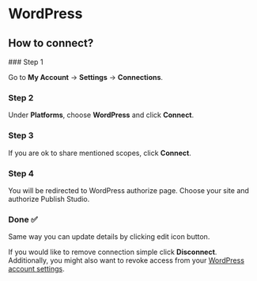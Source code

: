# WordPress


## How to connect?

<Steps>
### Step 1

Go to **My Account** -> **Settings** -> **Connections**.

### Step 2

Under **Platforms**, choose **WordPress** and click **Connect**.

### Step 3

If you are ok to share mentioned scopes, click **Connect**.

### Step 4

You will be redirected to WordPress authorize page. Choose your site and authorize Publish Studio.

### Done ✅

</Steps>

Same way you can update details by clicking edit icon button.

If you would like to remove connection simple click **Disconnect**. Additionally, you might also want to revoke access from your [WordPress account settings](https://wordpress.com/me/security/connected-applications).
